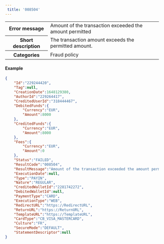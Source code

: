 ---  
 title: '008504'  
---  
  
<table>
    <tbody>
        <tr>
            <th><strong>Error message</strong></th>
            <td>Amount of the transaction exceeded the amount permitted</td>
        </tr>
        <tr>
            <th><strong>Short description</strong></th>
            <td>The transaction amount exceeds the permitted amount.</td>
        </tr>
        <tr>
            <th><strong>Categories</strong></th>
            <td>  
<div class="label">Fraud policy</div>
</td>
        </tr>
    </tbody>
</table>  

#### Example  
```json 
{
    "Id":"229244420",
    "Tag":null,
    "CreationDate":1648129380,
    "AuthorId":"229264417",
    "CreditedUserId":"318444467",
    "DebitedFunds":{
        "Currency":"EUR",
        "Amount":8000
    },
    "CreditedFunds":{
        "Currency":"EUR",
        "Amount":8000
    },
    "Fees":{
        "Currency":"EUR",
        "Amount":0
    },
    "Status":"FAILED",
    "ResultCode":"008504",
    "ResultMessage":"Amount of the transaction exceeded the amount permitted",
    "ExecutionDate":null,
    "Type":"PAYIN",
    "Nature":"REGULAR",
    "CreditedWalletId":"2281742272",
    "DebitedWalletId":null,
    "PaymentType":"CARD",
    "ExecutionType":"WEB",
    "RedirectURL":"https://RedirectURL",
    "ReturnURL":"https://ReturnURL",
    "TemplateURL":"https://TemplateURL",
    "CardType":"CB_VISA_MASTERCARD",
    "Culture":"FR",
    "SecureMode":"DEFAULT",
    "StatementDescriptor":null
}
```